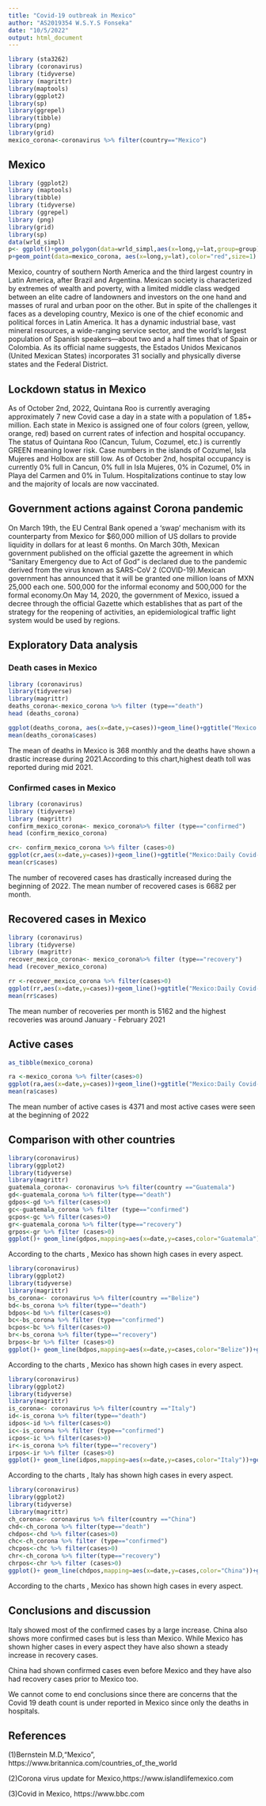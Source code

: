 ---
title: "Covid-19 outbreak in Mexico"
author: "AS2019354 W.S.Y.S Fonseka"
date: "10/5/2022"
output: html_document
---

```{r setup, include=FALSE}
library (sta3262)
library (coronavirus)
library (tidyverse)
library (magrittr) 
library(maptools)
library(ggplot2)
library(sp)
library(ggrepel)
library(tibble)
library(png)
library(grid)
mexico_corona<-coronavirus %>% filter(country=="Mexico")
```

## **Mexico**
``` {r pressure ,message=FALSE, echo=FALSE}
library (ggplot2)
library (maptools)
library(tibble)
library (tidyverse)
library (ggrepel)
library (png)
library(grid)
library(sp)
data(wrld_simpl)
p<- ggplot()+geom_polygon(data=wrld_simpl,aes(x=long,y=lat,group=group), fill="gray",colour = "white")+coord_cartesian(xlim=c(-180,180),ylim= c(-90,90))+scale_x_continuous(breaks=seq(-180,180,120))+scale_y_continuous(breaks =seq(-90,90,100))
p+geom_point(data=mexico_corona, aes(x=long,y=lat),color="red",size=1)
``` 

Mexico, country of southern North America and the third largest country in Latin America, after Brazil and Argentina. Mexican society is characterized by extremes of wealth and poverty, with a limited middle class wedged between an elite cadre of landowners and investors on the one hand and masses of rural and urban poor on the other. But in spite of the challenges it faces as a developing country, Mexico is one of the chief economic and political forces in Latin America. It has a dynamic industrial base, vast mineral resources, a wide-ranging service sector, and the world’s largest population of Spanish speakers—about two and a half times that of Spain or Colombia. As its official name suggests, the Estados Unidos Mexicanos (United Mexican States) incorporates 31 socially and physically diverse states and the Federal District.

## Lockdown status in Mexico 

As of October 2nd, 2022, Quintana Roo is currently averaging approximately 7 new Covid case a day in a state with a population of 1.85+ million.
Each state in Mexico is assigned one of four colors (green, yellow, orange, red) based on current rates of infection and hospital occupancy.
The status of Quintana Roo (Cancun, Tulum, Cozumel, etc.) is currently GREEN meaning lower risk.
Case numbers in the islands of Cozumel, Isla Mujeres and Holbox are still low.
As of October 2nd, hospital occupancy is currently 0% full in Cancun, 0% full in Isla Mujeres, 0% in Cozumel, 0% in Playa del Carmen and 0% in Tulum. Hospitalizations continue to stay low and the majority of locals are now vaccinated.

## Government actions against Corona pandemic

On March 19th, the EU Central Bank opened a 'swap' mechanism with its counterparty from Mexico for $60,000 million of US dollars to provide liquidity in dollars for at least 6 months.
On March 30th, Mexican government published on the official gazette the agreement in which “Sanitary Emergency due to Act of God” is declared due to the pandemic derived from the virus known as SARS-CoV 2 (COVID-19).Mexican government has announced that it will be granted one million loans of MXN 25,000 each one. 500,000 for the informal economy and 500,000 for the formal economy.On May 14, 2020, the government of Mexico, issued a decree through the official Gazette which establishes that as part of the strategy for the reopening of activities, an epidemiological traffic light system would be used by regions.

## Exploratory Data analysis

### Death cases in Mexico 
```{r test , echo=FALSE}
library (coronavirus)
library(tidyverse)
library(magrittr)
deaths_corona<-mexico_corona %>% filter (type=="death")
head (deaths_corona)

``` 

```{r death,echo=FALSE}
ggplot(deaths_corona, aes(x=date,y=cases))+geom_line()+ggtitle("Mexico:Daily COVID-19 deaths") 
mean(deaths_corona$cases)
```
The mean of deaths in Mexico is 368 monthly and the deaths have shown a drastic increase during 2021.According to this chart,highest death toll was reported during mid 2021.

### Confirmed cases in Mexico 
```{r cars, echo=FALSE}
library (coronavirus)
library (tidyverse)
library (magrittr)
confirm_mexico_corona<- mexico_corona%>% filter (type=="confirmed")
head (confirm_mexico_corona)

```

```{r confirm,echo=FALSE}
cr<- confirm_mexico_corona %>% filter (cases>0)
ggplot(cr,aes(x=date,y=cases))+geom_line()+ggtitle("Mexico:Daily Covid-19 confirmed")
mean(cr$cases)

``` 
The number of recovered cases has drastically increased during the beginning of 2022. The mean number of recovered cases is 6682 per month. 

## Recovered cases in Mexico
```{r cas, echo=FALSE}
library (coronavirus)
library (tidyverse)
library (magrittr)
recover_mexico_corona<- mexico_corona%>% filter (type=="recovery")
head (recover_mexico_corona)

```


```{r rec,echo=FALSE}
rr <-recover_mexico_corona %>% filter(cases>0)
ggplot(rr,aes(x=date,y=cases))+geom_line()+ggtitle("Mexico:Daily Covid-19 recoveries")
mean(rr$cases)

``` 
The mean number of recoveries per month is 5162 and the highest recoveries was around January - February 2021

## Active cases
``` {r tib,echo=FALSE}
as_tibble(mexico_corona)

```

```{r act,message=FALSE,echo=FALSE}
ra <-mexico_corona %>% filter(cases>0)
ggplot(ra,aes(x=date,y=cases))+geom_line()+ggtitle("Mexico:Daily Covid-19 active cases")
mean(ra$cases)
```
The mean number of active cases is 4371 and most active cases were seen at the beginning of 2022

## Comparison with other countries 

```{r gua,echo=FALSE}
library(coronavirus)
library(ggplot2)
library(tidyverse)
library(magrittr)
guatemala_corona<- coronavirus %>% filter(country =="Guatemala")
gd<-guatemala_corona %>% filter(type=="death")
gdpos<-gd %>% filter(cases>0)
gc<-guatemala_corona %>% filter (type=="confirmed")
gcpos<-gc %>% filter(cases>0)
gr<-guatemala_corona %>% filter(type=="recovery")
grpos<-gr %>% filter (cases>0)
ggplot()+ geom_line(gdpos,mapping=aes(x=date,y=cases,color="Guatemala"))+geom_line(deaths_corona,mapping=aes(x=date,y=cases,color="Mexico"))+geom_line(gcpos,mapping=aes(x=date,y=cases,color="Guatemala"))+geom_line(cr,mapping=aes(x=date,y=cases,color="Mexico"))+geom_line(grpos,mapping=aes(x=date,y=cases,color="Guatemala"))+geom_line(rr,mapping=aes(x=date,y=cases,color="Mexico"))+ facet_wrap(~type)+ ggtitle("Mexico vs Guatemala")
```


According to the charts , Mexico has shown high cases in every aspect.

```{r bel,echo=FALSE}
library(coronavirus)
library(ggplot2)
library(tidyverse)
library(magrittr)
bs_corona<- coronavirus %>% filter(country =="Belize")
bd<-bs_corona %>% filter(type=="death")
bdpos<-bd %>% filter(cases>0)
bc<-bs_corona %>% filter (type=="confirmed")
bcpos<-bc %>% filter(cases>0)
br<-bs_corona %>% filter(type=="recovery")
brpos<-br %>% filter (cases>0)
ggplot()+ geom_line(bdpos,mapping=aes(x=date,y=cases,color="Belize"))+geom_line(deaths_corona,mapping=aes(x=date,y=cases,color="Mexico"))+geom_line(bcpos,mapping=aes(x=date,y=cases,color="Belize"))+geom_line(cr,mapping=aes(x=date,y=cases,color="Mexico"))+geom_line(brpos,mapping=aes(x=date,y=cases,color="Belize"))+geom_line(rr,mapping=aes(x=date,y=cases,color="Mexico"))+ facet_wrap(~type)+ ggtitle("Mexico vs Belize")
```


According to the charts , Mexico has shown high cases in every aspect.

```{r it,echo=FALSE}
library(coronavirus)
library(ggplot2)
library(tidyverse)
library(magrittr)
is_corona<- coronavirus %>% filter(country =="Italy")
id<-is_corona %>% filter(type=="death")
idpos<-id %>% filter(cases>0)
ic<-is_corona %>% filter (type=="confirmed")
icpos<-ic %>% filter(cases>0)
ir<-is_corona %>% filter(type=="recovery")
irpos<-ir %>% filter (cases>0)
ggplot()+ geom_line(idpos,mapping=aes(x=date,y=cases,color="Italy"))+geom_line(deaths_corona,mapping=aes(x=date,y=cases,color="Mexico"))+geom_line(icpos,mapping=aes(x=date,y=cases,color="Italy"))+geom_line(cr,mapping=aes(x=date,y=cases,color="Mexico"))+geom_line(irpos,mapping=aes(x=date,y=cases,color="Italy"))+geom_line(rr,mapping=aes(x=date,y=cases,color="Mexico"))+ facet_wrap(~type)+ ggtitle("Mexico vs Italy")
```


According to the charts , Italy has shown high cases in every aspect.
```{r ch,echo=FALSE}
library(coronavirus)
library(ggplot2)
library(tidyverse)
library(magrittr)
ch_corona<- coronavirus %>% filter(country =="China")
chd<-ch_corona %>% filter(type=="death")
chdpos<-chd %>% filter(cases>0)
chc<-ch_corona %>% filter (type=="confirmed")
chcpos<-chc %>% filter(cases>0)
chr<-ch_corona %>% filter(type=="recovery")
chrpos<-chr %>% filter (cases>0)
ggplot()+ geom_line(chdpos,mapping=aes(x=date,y=cases,color="China"))+geom_line(deaths_corona,mapping=aes(x=date,y=cases,color="Mexico"))+geom_line(chcpos,mapping=aes(x=date,y=cases,color="China"))+geom_line(cr,mapping=aes(x=date,y=cases,color="Mexico"))+geom_line(chrpos,mapping=aes(x=date,y=cases,color="China"))+geom_line(rr,mapping=aes(x=date,y=cases,color="Mexico"))+ facet_wrap(~type)+ ggtitle("Mexico vs China")
```


According to the charts , Mexico has shown high cases in every aspect.


## Conclusions and discussion 
Italy showed most of the confirmed cases by a large increase. China also shows more confirmed cases but is less than Mexico. While Mexico has shown higher cases in every aspect they have also shown a steady increase in recovery cases. 

China had shown confirmed cases even before Mexico and they have also had recovery cases prior to Mexico too.

We cannot come to end conclusions since there are concerns that the Covid 19 death count is under reported in Mexico since only the deaths in hospitals.

## References

(1)Bernstein M.D,"Mexico", https://www.britannica.com/countries_of_the_world


(2)Corona virus update for Mexico,https://www.islandlifemexico.com

(3)Covid in Mexico, https://www.bbc.com
